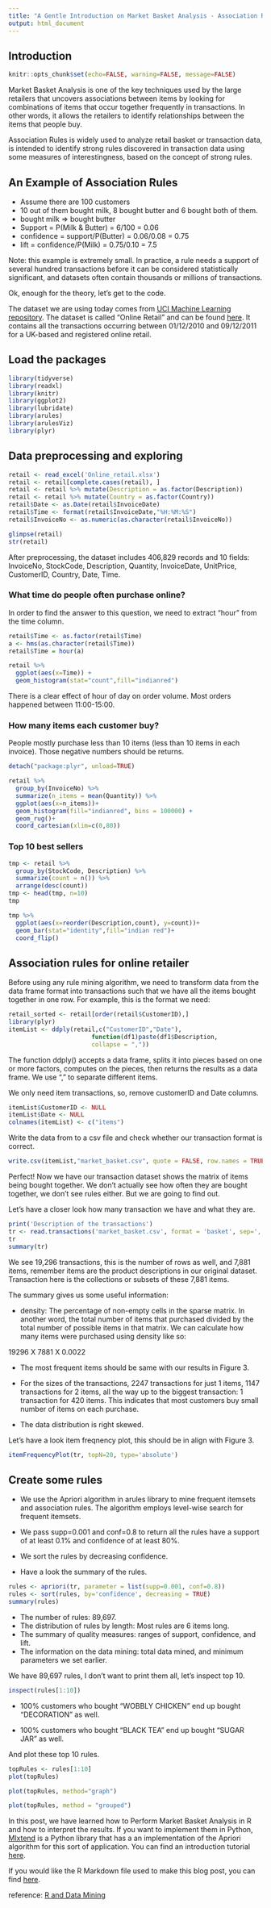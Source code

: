 ---
title: "A Gentle Introduction on Market Basket Analysis - Association Rules"
output: html_document
---

## Introduction

```{r global_options, include=FALSE}
knitr::opts_chunk$set(echo=FALSE, warning=FALSE, message=FALSE)
```

Market Basket Analysis is one of the key techniques used by the large retailers that uncovers associations between items by looking for combinations of items that occur together frequently in transactions. In other words, it allows the retailers to identify relationships between the items that people buy.

Association Rules is widely used to analyze retail basket or transaction data, is intended to identify strong rules discovered in transaction data using some measures of interestingness, based on the concept of strong rules.

## An Example of Association Rules

* Assume there are 100 customers
* 10 out of them bought milk, 8 bought butter and 6 bought both of them. 
* bought milk => bought butter
* Support = P(Milk & Butter) = 6/100 = 0.06
* confidence = support/P(Butter) = 0.06/0.08 = 0.75
* lift = confidence/P(Milk) = 0.75/0.10 = 7.5

Note: this example is extremely small. In practice, a rule needs a support of several hundred transactions before it can be considered statistically significant, and datasets often contain thousands or millions of transactions.

Ok, enough for the theory, let's get to the code. 

The dataset we are using today comes from [UCI Machine Learning repository](http://archive.ics.uci.edu/ml/datasets/online+retail). The dataset is called “Online Retail” and can be found [here](http://archive.ics.uci.edu/ml/datasets/online+retail). It contains all the transactions occurring between 01/12/2010 and 09/12/2011 for a UK-based and registered online retail.

## Load the packages 

```{r}
library(tidyverse)
library(readxl)
library(knitr)
library(ggplot2)
library(lubridate)
library(arules)
library(arulesViz)
library(plyr)
```

## Data preprocessing and exploring

```{r}
retail <- read_excel('Online_retail.xlsx')
retail <- retail[complete.cases(retail), ]
retail <- retail %>% mutate(Description = as.factor(Description))
retail <- retail %>% mutate(Country = as.factor(Country))
retail$Date <- as.Date(retail$InvoiceDate)
retail$Time <- format(retail$InvoiceDate,"%H:%M:%S")
retail$InvoiceNo <- as.numeric(as.character(retail$InvoiceNo))
```

```{r}
glimpse(retail)
str(retail)
```

After preprocessing, the dataset includes 406,829 records and 10 fields: InvoiceNo, StockCode, Description, Quantity, InvoiceDate, UnitPrice, CustomerID, Country, Date, Time.

### What time do people often purchase online?

In order to find the answer to this question, we need to extract "hour" from the time column.

```{r}
retail$Time <- as.factor(retail$Time)
a <- hms(as.character(retail$Time))
retail$Time = hour(a)

retail %>% 
  ggplot(aes(x=Time)) + 
  geom_histogram(stat="count",fill="indianred")
```

There is a clear effect of hour of day on order volume. Most orders happened between 11:00-15:00.

### How many items each customer buy?

People mostly purchase less than 10 items (less than 10 items in each invoice). Those negative numbers should be returns. 

```{r}
detach("package:plyr", unload=TRUE) 

retail %>% 
  group_by(InvoiceNo) %>% 
  summarize(n_items = mean(Quantity)) %>%
  ggplot(aes(x=n_items))+
  geom_histogram(fill="indianred", bins = 100000) + 
  geom_rug()+
  coord_cartesian(xlim=c(0,80))
```

### Top 10 best sellers

```{r}
tmp <- retail %>% 
  group_by(StockCode, Description) %>% 
  summarize(count = n()) %>% 
  arrange(desc(count))
tmp <- head(tmp, n=10)
tmp

tmp %>% 
  ggplot(aes(x=reorder(Description,count), y=count))+
  geom_bar(stat="identity",fill="indian red")+
  coord_flip()
```

## Association rules for online retailer

Before using any rule mining algorithm, we need to transform data from the data frame format into transactions such that we have all the items bought together in one row. For example, this is the format we need:

```{r}
retail_sorted <- retail[order(retail$CustomerID),]
library(plyr)
itemList <- ddply(retail,c("CustomerID","Date"), 
                       function(df1)paste(df1$Description, 
                       collapse = ","))
```

The function ddply() accepts a data frame, splits it into pieces based on one or more factors, computes on the pieces, then returns the results as a data frame. We use "," to separate different items. 

We only need item transactions, so, remove customerID and Date columns.

```{r}
itemList$CustomerID <- NULL
itemList$Date <- NULL
colnames(itemList) <- c("items")
```

Write the data from to a csv file and check whether our transaction format is correct. 

```{r}
write.csv(itemList,"market_basket.csv", quote = FALSE, row.names = TRUE)
```

Perfect! Now we have our transaction dataset shows the matrix of items being bought together. We don't actually see how often they are bought together, we don't see rules either. But we are going to find out. 

Let's have a closer look how many transaction we have and what they are.

```{r}
print('Description of the transactions')
tr <- read.transactions('market_basket.csv', format = 'basket', sep=',')
tr
summary(tr)
```

We see 19,296 transactions, this is the number of rows as well, and 7,881 items, remember items are the product descriptions in our original dataset. Transaction here is the collections or subsets of these 7,881 items. 

The summary gives us some useful information:

* density: The percentage of non-empty cells in the sparse matrix. In another word, the total number of items that purchased divided by the total number of possible items in that matrix. We can calculate how many items were purchased using density like so: 

19296 X 7881 X 0.0022

* The most frequent items should be same with our results in Figure 3.

* For the sizes of the transactions, 2247 transactions for just 1 items, 1147 transactions for 2 items, all the way up to the biggest transaction: 1 transaction for 420 items. This indicates that most customers buy small number of items on each purchase.

* The data distribution is right skewed.

Let's have a look item freqnency plot, this should be in align with Figure 3.

```{r}
itemFrequencyPlot(tr, topN=20, type='absolute')
```

## Create some rules

* We use the Apriori algorithm in arules library to mine frequent itemsets and association rules. The algorithm employs level-wise search for frequent itemsets.

* We pass supp=0.001 and conf=0.8 to return all the rules have a support of at least 0.1% and confidence of at least 80%. 

* We sort the rules by decreasing confidence. 

* Have a look the summary of the rules. 

```{r}
rules <- apriori(tr, parameter = list(supp=0.001, conf=0.8))
rules <- sort(rules, by='confidence', decreasing = TRUE)
summary(rules)
```

* The number of rules: 89,697.
* The distribution of rules by length: Most rules are 6 items long.
* The summary of quality measures: ranges of support, confidence, and lift.
* The information on the data mining: total data mined, and minimum parameters we set earlier.

We have 89,697 rules, I don't want to print them all, let's inspect top 10.

```{r}
inspect(rules[1:10])
```

* 100% customers who bought "WOBBLY CHICKEN" end up bought "DECORATION" as well. 

* 100% customers who bought "BLACK TEA" end up bought "SUGAR JAR" as well. 

And plot these top 10 rules.

```{r}
topRules <- rules[1:10]
plot(topRules)
```

```{r}
plot(topRules, method="graph")
```

```{r}
plot(topRules, method = "grouped")
```

In this post, we have learned how to Perform Market Basket Analysis in R and how to interpret the results. If you want to implement them in Python, [Mlxtend](http://rasbt.github.io/mlxtend/) is a Python library that has a an implementation of the Apriori algorithm for this sort of application. You can find an introduction tutorial [here](http://pbpython.com/market-basket-analysis.html). 

If you would like the R Markdown file used to make this blog post, you can find [here](https://github.com/susanli2016/Data-Analysis-with-R/blob/master/Market_Basket_Analysis.Rmd). 

reference: [R and Data Mining](http://www.rdatamining.com/examples/association-rules)
